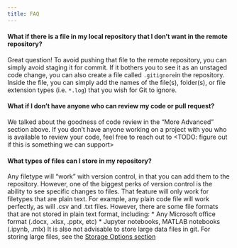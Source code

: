 ```yaml
---
title: FAQ
---
```



#### What if there is a file in my local repository that I don’t want in the remote repository?
Great question!
To avoid pushing that file to the remote repository, you can simply avoid staging it for commit.
If it bothers you to see it as an unstaged code change, you can also create a file called `.gitignore`in the repository.
Inside the file, you can simply add the names of the file(s), folder(s), or file extension types (i.e. `*.log`) that you wish for Git to ignore.

#### What if I don’t have anyone who can review my code or pull request?
We talked about the goodness of code review in the “More Advanced” section above.
If you don’t have anyone working on a project with you who is available to review your code, feel free to reach out to <TODO: figure out if this is something we can support>

#### What types of files can I store in my repository?
Any filetype will “work” with version control, in that you can add them to the repository. However, one of the biggest perks of version control is the ability to see specific changes to files. That feature will only work for filetypes that are plain text.
For example, any plain code file will work perfectly, as will .csv and .txt files.
However, there are some file formats that are not stored in plain text format, including:
* Any Microsoft office format (.docx, .xlsx, .pptx, etc)
* Jupyter notebooks, MATLAB notebooks (.ipynb, .mlx)
It is also not advisable to store large data files in git.
For storing large files, see the [Storage Options section](../data-management/storage-options.qmd)
